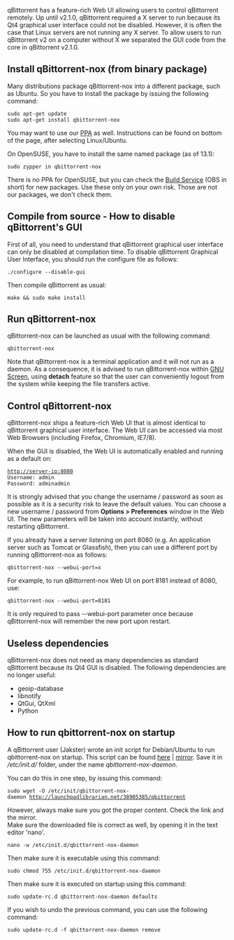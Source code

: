 qBittorrent has a feature-rich Web UI allowing users to control qBittorrent remotely. Up until v2.1.0, qBittorrent required a X server to run because its Qt4 graphical user interface could not be disabled. However, it is often the case that Linux servers are not running any X server. To allow users to run qBittorrent v2 on a computer without X we separated the GUI code from the core in qBittorrent v2.1.0.

== Install qBittorrent-nox (from binary package) ==
Many distributions package qBittorrent-nox into a different package, such as Ubuntu.
So you have to install the package by issuing the following command:
 sudo apt-get update
 sudo apt-get install qbittorrent-nox

You may want to use our [http://www.qbittorrent.org/download.php PPA] as well. Instructions can be found on bottom of the page, after selecting Linux/Ubuntu.

On OpenSUSE, you have to install the same named package (as of 13.1):
 sudo zypper in qbittorrent-nox

There is no PPA for OpenSUSE, but you can check the [https://build.opensuse.org/ Build Service] (OBS in short) for new packages.
Use these only on your own risk. Those are not our packages, we don't check them.

== Compile from source - How to disable qBittorrent's GUI ==
First of all, you need to understand that qBittorrent graphical user interface can only be disabled at compilation time.
To disable qBittorrent Graphical User Interface, you should run the configure file as follows:
 ./configure --disable-gui

Then compile qBittorrent as usual:
 make && sudo make install

== Run qBittorrent-nox ==
qBittorrent-nox can be launched as usual with the following command:
 qbittorrent-nox

Note that qBittorrent-nox is a terminal application and it will not run as a daemon. As a consequence, it is advised to run qBittorrent-nox within [http://www.gnu.org/software/screen/ GNU Screen], using '''detach''' feature so that the user can conveniently logout from the system while keeping the file transfers active.

== Control qBittorrent-nox ==
qBittorrent-nox ships a feature-rich Web UI that is almost identical to qBittorrent graphical user interface. The Web UI can be accessed via most Web Browsers (including Firefox, Chromium, IE7/8).

When the GUI is disabled, the Web UI is automatically enabled and running as a default on:
 http://server-ip:8080
 Username: admin
 Password: adminadmin

It is strongly advised that you change the username / password as soon as possible as it is a security risk to leave the default values. You can choose a new username / password from '''Options > Preferences''' window in the Web UI. The new parameters will be taken into account instantly, without restarting qBittorrent.

If you already have a server listening on port 8080 (e.g. An application server such as Tomcat or Glassfish), then you can use a different port by running qBittorrent-nox as follows:
 qbittorrent-nox --webui-port=x

For example, to run qBittorrent-nox Web UI on port 8181 instead of 8080, use:
 qbittorrent-nox --webui-port=8181

It is only required to pass --webui-port parameter once because qBittorrent-nox will remember the new port upon restart.

== Useless dependencies ==
qBittorrent-nox does not need as many dependencies as standard qBittorrent because its Qt4 GUI is disabled. The following dependencies are no longer useful:
* geoip-database
* libnotify
* QtGui, QtXml
* Python

== How to run qbittorrent-nox on startup ==
A qBittorrent user (Jakster) wrote an init script for Debian/Ubuntu to run qbittorrent-nox on startup. This script can be found [http://launchpadlibrarian.net/38905385/qbittorrent here] | [http://pastebin.com/nvMZiAxQ mirror]. 
Save it in ''/etc/init.d/'' folder, under the name ''qbittorrent-nox-daemon''.

You can do this in one step, by issuing this command:
 sudo wget -O /etc/init/qbittorrent-nox-daemon http://launchpadlibrarian.net/38905385/qbittorrent

However, always make sure you got the proper content. Check the link and the mirror.</br>Make sure the downloaded file is correct as well, by opening it in the text editor 'nano'.
 nano -w /etc/init.d/qbittorrent-nox-daemon

Then make sure it is executable using this command:
 sudo chmod 755 /etc/init.d/qbittorrent-nox-daemon

Then make sure it is executed on startup using this command:
 sudo update-rc.d qbittorrent-nox-daemon defaults

If you wish to undo the previous command, you can use the following command:
 sudo update-rc.d -f qbittorrent-nox-daemon remove
